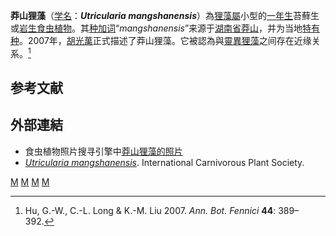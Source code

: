 {{noteTA
|G1=Carnivorous Plant
}}
{{Speciesbox 
| genus = Utricularia
| species = mangshanensis
| authority = [[胡光萬|G.W.Hu]], 2007
}}

'''莽山狸藻'''（[[学名|学名]]：'''''Utricularia mangshanensis'''''）為[[狸藻屬|狸藻屬]]小型的[[一年生植物|一年生]]苔蘚生或[[岩生植物|岩生]][[食虫植物|食虫植物]]。其[[种加词|种加词]]“''mangshanensis''”来源于[[湖南省|湖南省]][[莽山|莽山]]，并为当地[[特有种|特有种]]。2007年，[[胡光萬|胡光萬]]正式描述了莽山狸藻。它被認為與[[靈異狸藻|靈異狸藻]]{{small|（''U. peranomala''）}}之间存在近缘关系。<ref>Hu, G.-W., C.-L. Long & K.-M. Liu 2007. {{PDFlink|[http://www.sekj.org/PDF/anb44-free/anb44-389.pdf ''Utricularia mangshanensis'' (Lentibulariaceae), a new species from Hunan, China.]|508 [[Kibibyte|KiB]]<!-- application/pdf, 520971 bytes -->}} ''Ann. Bot. Fennici'' '''44''': 389–392.</ref>

== 参考文献 ==
{{reflist}}

== 外部連結 ==
{{refbegin|2}}
* 食虫植物照片搜寻引擎中[http://www.cpphotofinder.com/utricularia-mangshanensis-853.html 莽山狸藻的照片] {{Wayback|url=http://www.cpphotofinder.com/utricularia-mangshanensis-853.html |date=20210123212939 }}
* [https://web.archive.org/web/20160304212302/http://icps.proboards105.com/index.cgi?board=literature&action=display&thread=1525 ''Utricularia mangshanensis'']. International Carnivorous Plant Society.
{{commons-inline|Utricularia mangshanensis|莽山狸藻}}
{{wikispecies-inline|Utricularia mangshanensis|莽山狸藻}}
{{refend}}

{{Utricularia}}
{{两岸三地食虫植物}}
{{Taxonbar|from=Q293285}}

[[Category:亚洲食虫植物|M]]
[[Category:中国植物|M]]
[[Category:狸藻屬|M]]
[[Category:卡缅斯基狸藻组|M]]


{{狸藻属小作品}}
